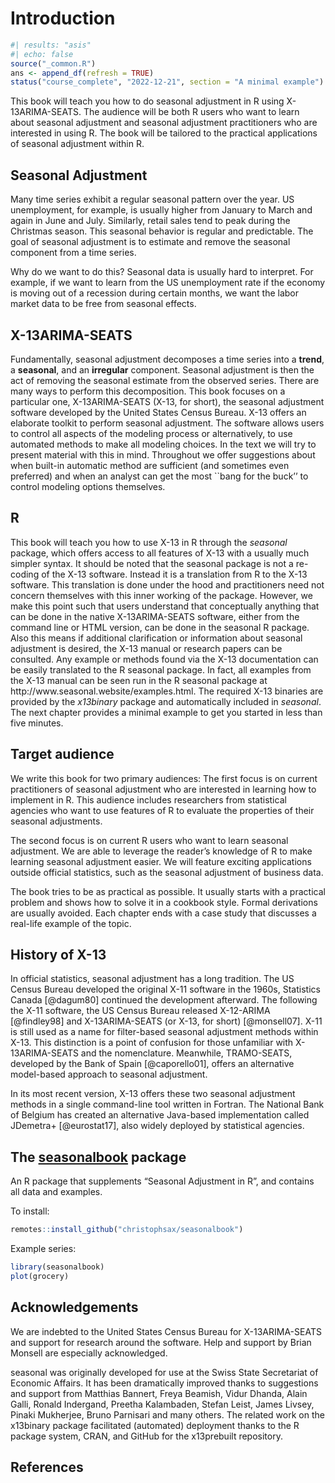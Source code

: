 # Introduction {#sec-introduction}

```r
#| results: "asis"
#| echo: false
source("_common.R")
ans <- append_df(refresh = TRUE)
status("course_complete", "2022-12-21", section = "A minimal example")  # drafting, polishing, complete
```

```{=html}
<!--
- What is Seasonal Adjustment?
- What is X-13ARIMA-SEATS (X13)?
- Who uses X13?
- Available alternatives in and outside of R (some topics are covered in chapter VI)
- Case Study: A use cases outside of official statistics: seasonal adjustment of business data
 -->
```
This book will teach you how to do seasonal adjustment in R using X-13ARIMA-SEATS.
The audience will be both R users who want to learn about seasonal adjustment and seasonal adjustment practitioners who are interested in using R.
The book will be tailored to the practical applications of seasonal adjustment within R.

## Seasonal Adjustment {.unnumbered}

Many time series exhibit a regular seasonal pattern over the year.
US unemployment, for example, is usually higher from January to March and again in June and July.
Similarly, retail sales tend to peak during the Christmas season.
This seasonal behavior is regular and predictable.
The goal of seasonal adjustment is to estimate and remove the seasonal component from a time series.

Why do we want to do this?
Seasonal data is usually hard to interpret.
For example, if we want to learn from the US unemployment rate if the economy is moving out of a recession during certain months, we want the labor market data to be free from seasonal effects.

## X-13ARIMA-SEATS {.unnumbered}

Fundamentally, seasonal adjustment decomposes a time series into a **trend**, a **seasonal**, and an **irregular** component.
Seasonal adjustment is then the act of removing the seasonal estimate from the observed series.
There are many ways to perform this decomposition.
This book focuses on a particular one, X-13ARIMA-SEATS (X-13, for short), the seasonal adjustment software developed by the United States Census Bureau.
X-13 offers an elaborate toolkit to perform seasonal adjustment.
The software allows users to control all aspects of the modeling process or alternatively, to use automated methods to make all modeling choices.
In the text we will try to present material with this in mind.
Throughout we offer suggestions about when built-in automatic method are sufficient (and sometimes even preferred) and when an analyst can get the most \`\`bang for the buck'' to control modeling options themselves.

## R {.unnumbered}

This book will teach you how to use X-13 in R through the *seasonal* package, which offers access to all features of X-13 with a usually much simpler syntax.
It should be noted that the seasonal package is not a re-coding of the X-13 software.
Instead it is a translation from R to the X-13 software.
This translation is done under the hood and practitioners need not concern themselves with this inner working of the package.
However, we make this point such that users understand that conceptually anything that can be done in the native X-13ARIMA-SEATS software, either from the command line or HTML version, can be done in the seasonal R package.
Also this means if additional clarification or information about seasonal adjustment is desired, the X-13 manual or research papers can be consulted.
Any example or methods found via the X-13 documentation can be easily translated to the R seasonal package.
In fact, all examples from the X-13 manual can be seen run in the R seasonal package at http://www.seasonal.website/examples.html.
The required X-13 binaries are provided by the *x13binary* package and automatically included in *seasonal*.
The next chapter provides a minimal example to get you started in less than five minutes.

## Target audience {.unnumbered}

We write this book for two primary audiences: The first focus is on current practitioners of seasonal adjustment who are interested in learning how to implement in R.
This audience includes researchers from statistical agencies who want to use features of R to evaluate the properties of their seasonal adjustments.

The second focus is on current R users who want to learn seasonal adjustment.
We are able to leverage the reader's knowledge of R to make learning seasonal adjustment easier.
We will feature exciting applications outside official statistics, such as the seasonal adjustment of business data.

The book tries to be as practical as possible.
It usually starts with a practical problem and shows how to solve it in a cookbook style.
Formal derivations are usually avoided.
Each chapter ends with a case study that discusses a real-life example of the topic.

## History of X-13 {.unnumbered}

In official statistics, seasonal adjustment has a long tradition.
The US Census Bureau developed the original X-11 software in the 1960s, Statistics Canada [@dagum80] continued the development afterward.
The following the X-11 software, the US Census Bureau released X-12-ARIMA [@findley98] and X-13ARIMA-SEATS (or X-13, for short) [@monsell07].
X-11 is still used as a name for filter-based seasonal adjustment methods within X-13. 
This distinction is a point of confusion for those unfamiliar with X-13ARIMA-SEATS and the nomenclature. 
Meanwhile, TRAMO-SEATS, developed by the Bank of Spain [@caporello01], offers an alternative model-based approach to seasonal adjustment.

In its most recent version, X-13 offers these two seasonal adjustment methods in a single command-line tool written in Fortran.
The National Bank of Belgium has created an alternative Java-based implementation called JDemetra+ [@eurostat17], also widely deployed by statistical agencies.

## The [seasonalbook](https://github.com/christophsax/seasonalbook) package

An R package that supplements "Seasonal Adjustment in R", and contains all data and examples.

To install:

``` r
remotes::install_github("christophsax/seasonalbook")
```

Example series:

```r
library(seasonalbook)
plot(grocery)
```

## Acknowledgements {.unnumbered}

We are indebted to the United States Census Bureau for X-13ARIMA-SEATS and support for research around the software.
Help and support by Brian Monsell are especially acknowledged.

seasonal was originally developed for use at the Swiss State Secretariat of Economic Affairs.
It has been dramatically improved thanks to suggestions and support from Matthias Bannert, Freya Beamish, Vidur Dhanda, Alain Galli, Ronald Indergand, Preetha Kalambaden, Stefan Leist, James Livsey, Pinaki Mukherjee, Bruno Parnisari and many others.
The related work on the x13binary package facilitated (automated) deployment thanks to the R package system, CRAN, and GitHub for the x13prebuilt repository.

## References {.unnumbered}
